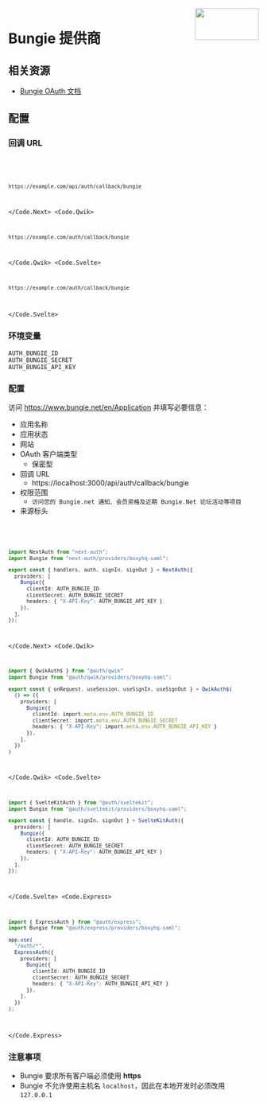 
<img align="right" src="/img/providers/bungie.svg" height="64" width="128" />

# Bungie 提供商

## 相关资源

- [Bungie OAuth 文档](https://github.com/Bungie-net/api/wiki/OAuth-Documentation)

## 配置

### 回调 URL

<Code>
  <Code.Next>

```bash
https://example.com/api/auth/callback/bungie
```

  </Code.Next>
  <Code.Qwik>

```bash
https://example.com/auth/callback/bungie
```

  </Code.Qwik>
  <Code.Svelte>

```bash
https://example.com/auth/callback/bungie
```

  </Code.Svelte>
</Code>

### 环境变量

```
AUTH_BUNGIE_ID
AUTH_BUNGIE_SECRET
AUTH_BUNGIE_API_KEY
```

### 配置

访问 https://www.bungie.net/en/Application 并填写必要信息：

- 应用名称
- 应用状态
- 网站
- OAuth 客户端类型
  - 保密型
- 回调 URL
  - https://localhost:3000/api/auth/callback/bungie
- 权限范围
  - `访问您的 Bungie.net 通知、会员资格及近期 Bungie.Net 论坛活动等项目`
- 来源标头

<Code>
  <Code.Next>

```ts filename="/auth.ts"
import NextAuth from "next-auth";
import Bungie from "next-auth/providers/boxyhq-saml";

export const { handlers, auth, signIn, signOut } = NextAuth({
  providers: [
    Bungie({
      clientId: AUTH_BUNGIE_ID
      clientSecret: AUTH_BUNGIE_SECRET
      headers: { "X-API-Key": AUTH_BUNGIE_API_KEY }
    }),
  ],
});
```

  </Code.Next>
  <Code.Qwik>
  
```ts filename="/src/routes/plugin@auth.ts"
import { QwikAuth$ } from "@auth/qwik"
import Bungie from "@auth/qwik/providers/boxyhq-saml";

export const { onRequest, useSession, useSignIn, useSignOut } = QwikAuth$(
  () => ({
    providers: [
      Bungie({
        clientId: import.meta.env.AUTH_BUNGIE_ID
        clientSecret: import.meta.env.AUTH_BUNGIE_SECRET
        headers: { "X-API-Key": import.meta.env.AUTH_BUNGIE_API_KEY }
      }),
    ],
  })
)
```

  </Code.Qwik>
  <Code.Svelte>

```ts filename="/src/auth.ts"
import { SvelteKitAuth } from "@auth/sveltekit";
import Bungie from "@auth/sveltekit/providers/boxyhq-saml";

export const { handle, signIn, signOut } = SvelteKitAuth({
  providers: [
    Bungie({
      clientId: AUTH_BUNGIE_ID
      clientSecret: AUTH_BUNGIE_SECRET
      headers: { "X-API-Key": AUTH_BUNGIE_API_KEY }
    }),
  ],
});
```

  </Code.Svelte>
  <Code.Express>

```ts filename="/src/app.ts"
import { ExpressAuth } from "@auth/express";
import Bungie from "@auth/express/providers/boxyhq-saml";

app.use(
  "/auth/*",
  ExpressAuth({
    providers: [
      Bungie({
        clientId: AUTH_BUNGIE_ID
        clientSecret: AUTH_BUNGIE_SECRET
        headers: { "X-API-Key": AUTH_BUNGIE_API_KEY }
      }),
    ],
  })
);
```

  </Code.Express>
</Code>

### 注意事项

- Bungie 要求所有客户端必须使用 **https**
- Bungie 不允许使用主机名 `localhost`，因此在本地开发时必须改用 `127.0.0.1`
